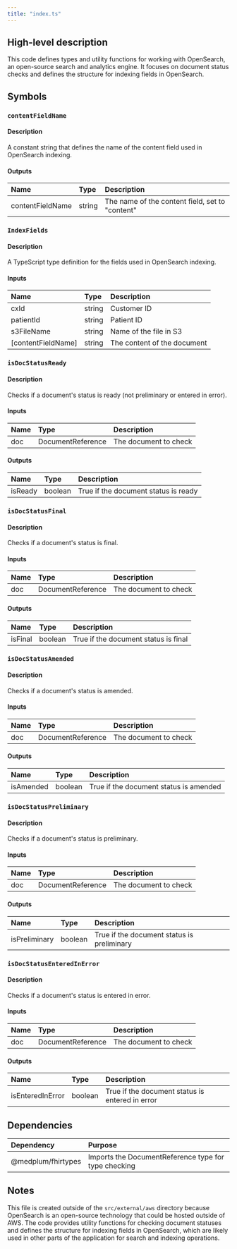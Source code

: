 ```yaml
---
title: "index.ts"
---
```


## High-level description
This code defines types and utility functions for working with OpenSearch, an open-source search and analytics engine. It focuses on document status checks and defines the structure for indexing fields in OpenSearch.

## Symbols

### `contentFieldName`
#### Description
A constant string that defines the name of the content field used in OpenSearch indexing.

#### Outputs
| Name | Type | Description |
|:-----|:-----|:------------|
| contentFieldName | string | The name of the content field, set to "content" |

### `IndexFields`
#### Description
A TypeScript type definition for the fields used in OpenSearch indexing.

#### Inputs
| Name | Type | Description |
|:-----|:-----|:------------|
| cxId | string | Customer ID |
| patientId | string | Patient ID |
| s3FileName | string | Name of the file in S3 |
| [contentFieldName] | string | The content of the document |

### `isDocStatusReady`
#### Description
Checks if a document's status is ready (not preliminary or entered in error).

#### Inputs
| Name | Type | Description |
|:-----|:-----|:------------|
| doc | DocumentReference | The document to check |

#### Outputs
| Name | Type | Description |
|:-----|:-----|:------------|
| isReady | boolean | True if the document status is ready |

### `isDocStatusFinal`
#### Description
Checks if a document's status is final.

#### Inputs
| Name | Type | Description |
|:-----|:-----|:------------|
| doc | DocumentReference | The document to check |

#### Outputs
| Name | Type | Description |
|:-----|:-----|:------------|
| isFinal | boolean | True if the document status is final |

### `isDocStatusAmended`
#### Description
Checks if a document's status is amended.

#### Inputs
| Name | Type | Description |
|:-----|:-----|:------------|
| doc | DocumentReference | The document to check |

#### Outputs
| Name | Type | Description |
|:-----|:-----|:------------|
| isAmended | boolean | True if the document status is amended |

### `isDocStatusPreliminary`
#### Description
Checks if a document's status is preliminary.

#### Inputs
| Name | Type | Description |
|:-----|:-----|:------------|
| doc | DocumentReference | The document to check |

#### Outputs
| Name | Type | Description |
|:-----|:-----|:------------|
| isPreliminary | boolean | True if the document status is preliminary |

### `isDocStatusEnteredInError`
#### Description
Checks if a document's status is entered in error.

#### Inputs
| Name | Type | Description |
|:-----|:-----|:------------|
| doc | DocumentReference | The document to check |

#### Outputs
| Name | Type | Description |
|:-----|:-----|:------------|
| isEnteredInError | boolean | True if the document status is entered in error |

## Dependencies
| Dependency | Purpose |
|:-----------|:--------|
| @medplum/fhirtypes | Imports the DocumentReference type for type checking |

## Notes
This file is created outside of the `src/external/aws` directory because OpenSearch is an open-source technology that could be hosted outside of AWS. The code provides utility functions for checking document statuses and defines the structure for indexing fields in OpenSearch, which are likely used in other parts of the application for search and indexing operations.